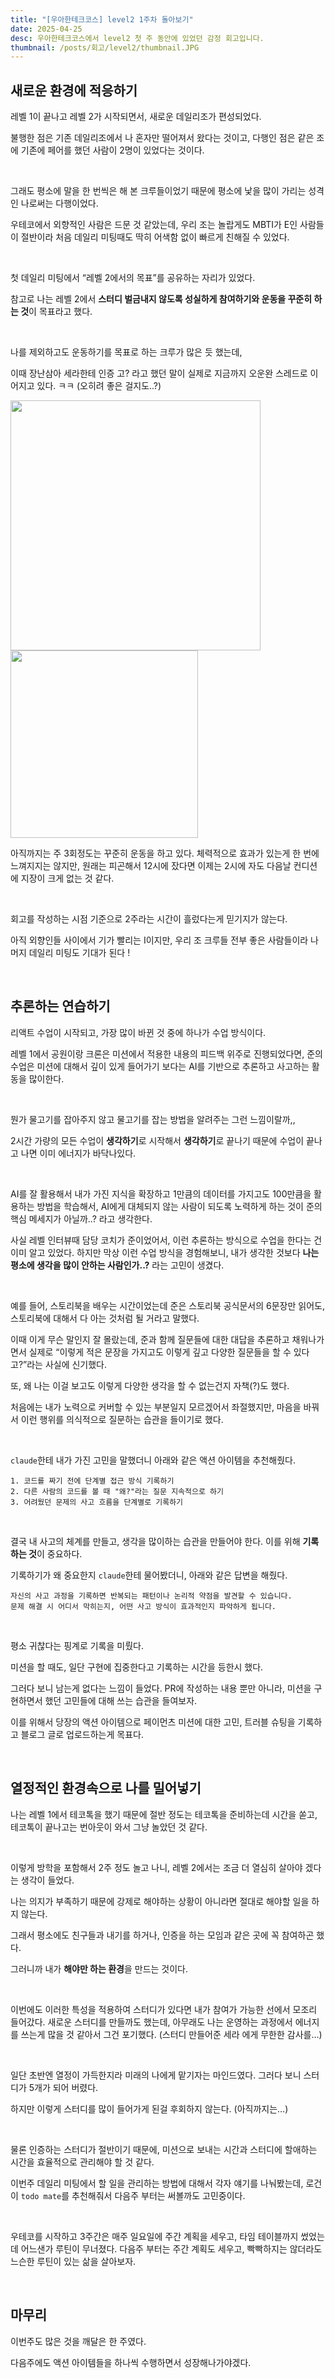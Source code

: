```yaml
---
title: "[우아한테크코스] level2 1주차 돌아보기"
date: 2025-04-25
desc: 우아한테크코스에서 level2 첫 주 동안에 있었던 감정 회고입니다.
thumbnail: /posts/회고/level2/thumbnail.JPG
---
```


## 새로운 환경에 적응하기

레벨 1이 끝나고 레벨 2가 시작되면서, 새로운 데일리조가 편성되었다.

불행한 점은 기존 데일리조에서 나 혼자만 떨어져서 왔다는 것이고, 다행인 점은 같은 조에 기존에 페어를 했던 사람이 2명이 있었다는 것이다.

<br />

그래도 평소에 말을 한 번씩은 해 본 크루들이었기 때문에 평소에 낯을 많이 가리는 성격인 나로써는 다행이었다.

우테코에서 외향적인 사람은 드문 것 같았는데, 우리 조는 놀랍게도 MBTI가 E인 사람들이 절반이라 처음 데일리 미팅때도 딱히 어색함 없이 빠르게 친해질 수 있었다.

<br />

첫 데일리 미팅에서 “레벨 2에서의 목표”를 공유하는 자리가 있었다.

참고로 나는 레벨 2에서 **스터디 벌금내지 않도록 성실하게 참여하기와 운동을 꾸준히 하는 것**이 목표라고 했다.

<br />

나를 제외하고도 운동하기를 목표로 하는 크루가 많은 듯 했는데,

이때 장난삼아 세라한테 인증 고? 라고 했던 말이 실제로 지금까지 오운완 스레드로 이어지고 있다. ㅋㅋ (오히려 좋은 걸지도..?)

<img src="/posts/회고/level2/1.png" width="400px" />

<br />

<img src="/posts/회고/level2/2.png" width="300px" />

<br />

아직까지는 주 3회정도는 꾸준히 운동을 하고 있다. 체력적으로 효과가 있는게 한 번에 느껴지지는 않지만, 원래는 피곤해서 12시에 잤다면 이제는 2시에 자도 다음날 컨디션에 지장이 크게 없는 것 같다.

<br />

회고를 작성하는 시점 기준으로 2주라는 시간이 흘렀다는게 믿기지가 않는다.

아직 외향인들 사이에서 기가 빨리는 I이지만, 우리 조 크루들 전부 좋은 사람들이라 나머지 데일리 미팅도 기대가 된다 !

<br />

## 추론하는 연습하기

리액트 수업이 시작되고, 가장 많이 바뀐 것 중에 하나가 수업 방식이다.

레벨 1에서 공원이랑 크론은 미션에서 적용한 내용의 피드백 위주로 진행되었다면, 준의 수업은 미션에 대해서 깊이 있게 들어가기 보다는 AI를 기반으로 추론하고 사고하는 활동을 많이한다.

<br />

뭔가 물고기를 잡아주지 않고 물고기를 잡는 방법을 알려주는 그런 느낌이랄까,,

2시간 가량의 모든 수업이 **생각하기**로 시작해서 **생각하기**로 끝나기 때문에 수업이 끝나고 나면 이미 에너지가 바닥나있다.

<br />

AI를 잘 활용해서 내가 가진 지식을 확장하고 1만큼의 데이터를 가지고도 100만큼을 활용하는 방법을 학습해서, AI에게 대체되지 않는 사람이 되도록 노력하게 하는 것이 준의 핵심 메세지가 아닐까..? 라고 생각한다.

사실 레벨 인터뷰때 담당 코치가 준이었어서, 이런 추론하는 방식으로 수업을 한다는 건 이미 알고 있었다. 하지만 막상 이런 수업 방식을 경험해보니, 내가 생각한 것보다 **나는 평소에 생각을 많이 안하는 사람인가..?** 라는 고민이 생겼다.

<br />

예를 들어, 스토리북을 배우는 시간이었는데 준은 스토리북 공식문서의 6문장만 읽어도, 스토리북에 대해서 다 아는 것처럼 될 거라고 말했다.

이때 이게 무슨 말인지 잘 몰랐는데, 준과 함께 질문들에 대한 대답을 추론하고 채워나가면서 실제로 “이렇게 적은 문장을 가지고도 이렇게 깊고 다양한 질문들을 할 수 있다고?”라는 사실에 신기했다.

또, 왜 나는 이걸 보고도 이렇게 다양한 생각을 할 수 없는건지 자책(?)도 했다.

처음에는 내가 노력으로 커버할 수 있는 부분일지 모르겠어서 좌절했지만, 마음을 바꿔서 이런 행위를 의식적으로 질문하는 습관을 들이기로 했다.

<br />

`claude`한테 내가 가진 고민을 말했더니 아래와 같은 액션 아이템을 추천해줬다.

```
1. 코드를 짜기 전에 단계별 접근 방식 기록하기
2. 다른 사람의 코드를 볼 때 "왜?"라는 질문 지속적으로 하기
3. 어려웠던 문제의 사고 흐름을 단계별로 기록하기
```

<br />

결국 내 사고의 체계를 만들고, 생각을 많이하는 습관을 만들어야 한다. 이를 위해 **기록하는 것**이 중요하다.

기록하기가 왜 중요한지 `claude`한테 물어봤더니, 아래와 같은 답변을 해줬다.

```
자신의 사고 과정을 기록하면 반복되는 패턴이나 논리적 약점을 발견할 수 있습니다.
문제 해결 시 어디서 막히는지, 어떤 사고 방식이 효과적인지 파악하게 됩니다.
```

<br />

평소 귀찮다는 핑계로 기록을 미뤘다.

미션을 할 때도, 일단 구현에 집중한다고 기록하는 시간을 등한시 했다.

그러다 보니 남는게 없다는 느낌이 들었다. PR에 작성하는 내용 뿐만 아니라, 미션을 구현하면서 했던 고민들에 대해 쓰는 습관을 들여보자.

이를 위해서 당장의 액션 아이템으로 페이먼츠 미션에 대한 고민, 트러블 슈팅을 기록하고 블로그 글로 업로드하는게 목표다.

<br />

## 열정적인 환경속으로 나를 밀어넣기

나는 레벨 1에서 테코톡을 했기 때문에 절반 정도는 테코톡을 준비하는데 시간을 쏟고, 테코톡이 끝나고는 번아웃이 와서 그냥 놀았던 것 같다.

<br />

이렇게 방학을 포함해서 2주 정도 놀고 나니, 레벨 2에서는 조금 더 열심히 살아야 겠다는 생각이 들었다.

나는 의지가 부족하기 때문에 강제로 해야하는 상황이 아니라면 절대로 해야할 일을 하지 않는다.

그래서 평소에도 친구들과 내기를 하거나, 인증을 하는 모임과 같은 곳에 꼭 참여하곤 했다.

그러니까 내가 **해야만 하는 환경**을 만드는 것이다.

<br />

이번에도 이러한 특성을 적용하여 스터디가 있다면 내가 참여가 가능한 선에서 모조리 들어갔다. 새로운 스터디를 만들까도 했는데, 아무래도 나는 운영하는 과정에서 에너지를 쓰는게 많을 것 같아서 그건 포기했다. (스터디 만들어준 세라 에게 무한한 감사를…)

<br />

일단 초반엔 열정이 가득한지라 미래의 나에게 맡기자는 마인드였다. 그러다 보니 스터디가 5개가 되어 버렸다.

하지만 이렇게 스터디를 많이 들어가게 된걸 후회하지 않는다. (아직까지는…)

<br />

물론 인증하는 스터디가 절반이기 때문에, 미션으로 보내는 시간과 스터디에 할애하는 시간을 효율적으로 관리해야 할 것 같다.

이번주 데일리 미팅에서 할 일을 관리하는 방법에 대해서 각자 얘기를 나눠봤는데, 로건이 `todo mate`를 추천해줘서 다음주 부터는 써볼까도 고민중이다.

<br />

우테코를 시작하고 3주간은 매주 일요일에 주간 계획을 세우고, 타임 테이블까지 썼었는데 어느샌가 루틴이 무너졌다. 다음주 부터는 주간 계획도 세우고, 빡빡하지는 않더라도 느슨한 루틴이 있는 삶을 살아보자.

<br />

## 마무리

이번주도 많은 것을 깨달은 한 주였다.

다음주에도 액션 아이템들을 하나씩 수행하면서 성장해나가야겠다.
